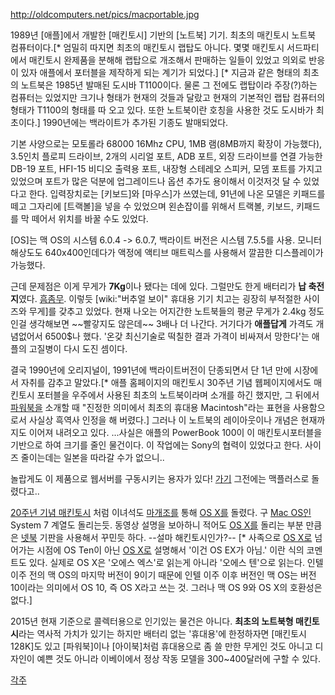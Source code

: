 http://oldcomputers.net/pics/macportable.jpg

1989년 [애플]에서 개발한 [매킨토시] 기반의 [노트북] 기기.
최초의 매킨토시 노트북 컴퓨터이다.[* 엄밀히 따지면 최초의 매킨토시 랩탑도 아니다. 몇몇 매킨토시 서드파티에서 매킨토시 완제품을 분해해 랩탑으로 개조해서 판매하는 일들이 있었고 의외로 반응이 있자 애플에서 포터블을 제작하게 되는 계기가 되었다.] [* 지금과 같은 형태의 최초의 노트북은 1985년 발매된 도시바 T1100이다. 물론 그 전에도 랩탑이라 주장(?)하는 컴퓨터는 있었지만 크기나 형태가 현재의 것들과 달랐고 현재의 기본적인 랩탑 컴퓨터의 형태가 T1100의 형태를 따 오고 있다. 또한 노트북이란 호칭을 사용한 것도 도시바가 최초이다.] 1990년에는 백라이트가 추가된 기종도 발매되었다.

기본 사양으로는 모토롤라 68000 16Mhz CPU, 1MB 램(8MB까지 확장이 가능했다), 3.5인치 플로피 드라이브, 2개의 시리얼 포트, ADB 포트, 외장 드라이브를 연결 가능한 DB-19 포트, HFI-15 비디오 출력용 포트, 내장형 스테레오 스피커, 모뎀 포트를 가지고 있었으며 포트가 많은 덕분에 업그레이드나 옵션 추가도 용이해서 이것저것 달 수 있었다고 한다. 입력장치로는 [키보드]와 [마우스]가 쓰였는데, 91년에 나온 모델은 키패드를 떼고 그자리에 [트랙볼]을 넣을 수 있었으며 왼손잡이를 위해서 트랙볼, 키보드, 키패드를 막 떼어서 위치를 바꿀 수도 있었다.

[OS]는 맥 OS의 시스템 6.0.4 -> 6.0.7, 백라이트 버전은 시스템 7.5.5를 사용. 모니터 해상도도 640x400인데다가 액정에 액티브 매트릭스를 사용해서 깔끔한 디스플레이가 가능했다.

근데 문제점은 이게 무게가 '''7Kg'''이나 됐다는 데에 있다. 그럴만도 한게 배터리가 '''납 축전지'''였다. [[흠좀무]]. 이렇듯 [wiki:"버추얼 보이" 휴대용 기기 치고는 굉장히 부적절한 사이즈와 무게]를 갖추고 있었다. 현재 나오는 어지간한 노트북들의 평균 무게가 2.4kg 정도인걸 생각해보면 ~~빨갛지도 않은데~~ 3배나 더 나간다. 거기다가 '''애플답게''' 가격도 개념없어서 6500$나 했다. '온갖 최신기술로 떡칠한 결과 가격이 비싸져서 망한다'는 애플의 고질병이 다시 도진 셈이다.

결국 1990년에 오리지널이, 1991년에 백라이트버전이 단종되면서 단 1년 만에 시장에서 자취를 감추고 말았다.[* 애플 홈페이지의 매킨토시 30주년 기념 웹페이지에서도 매킨토시 포터블을 우주에서 사용된 최초의 노트북이라며 소개를 하긴 했지만, 그 뒤에서 [[파워북]]을 소개할 때 "진정한 의미에서 최초의 휴대용 Macintosh"라는 표현을 사용함으로서 사실상 흑역사 인정을 해 버렸다.] 그러나 이 노트북의 레이아웃이나 개념은 현재까지도 이어져 내려오고 있다.
...사실은 애플의 PowerBook 100이 이 매킨토시포터블을 기반으로 하여 크기를 줄인 물건이다. 이 작업에는 Sony의 협력이 있었다고 한다. 사이즈 줄이는데는 일본을 따라갈 수가 없으니..

놀랍게도 이 제품으로 웹서버를 구동시키는 용자가 있다!
[http://aurejac.dyndns.org 가기] 그전에는 맥플러스로 돌렸다고..

{{{#!html
<iframe width="560" height="315" src="http://www.youtube.com/embed/CZ8GAbzUSJk" frameborder="0" allowfullscreen></iframe>}}}
[[20주년 기념 매킨토시]] 처럼 이녀석도 [[마개조]]를 통해 [[OS X]]를 돌렸다. 구 [[Mac OS]]인 System 7 계열도 돌리는듯. 동영상 설명을 보아하니 적어도 [[OS X]]를 돌리는 부분 만큼은 [[넷북]] 기판을 사용해서 꾸민듯 하다. --설마 해킨토시인가?-- [* 사족으로 [[OS X]]로 넘어가는 시점에 OS Ten이 아닌 [[OS X]]로 설명해서 '이건 OS EX가 아님.' 이란 식의 코멘트도 있다. 실제로 OS X은 '오에스 엑스'로 읽는게 아니라 '오에스 텐'으로 읽는다. 인텔 이주 전의 맥 OS의 마지막 버전이 9이기 때문에 인텔 이주 이후 버전인 맥 OS는 버전 10이라는 의미에서 OS 10, 즉 OS X라고 쓰는 것. 그러나 맥 OS 9와 OS X의 호환성은 없다.]

2015년 현재 기준으로 콜렉터용으로 인기있는 물건은 아니다. '''최초의 노트북형 매킨토시'''라는 역사적 가치가 있기는 하지만 배터리 없는 '휴대용'에 한정하자면 [매킨토시 128K]도 있고 [파워북]이나 [아이북]처럼 휴대용으로 좀 쓸 만한 무게인 것도 아니고 디자인이 예쁜 것도 아니라 이베이에서 정상 작동 모델을 300~400달러에 구할 수 있다. 

[[각주]]
